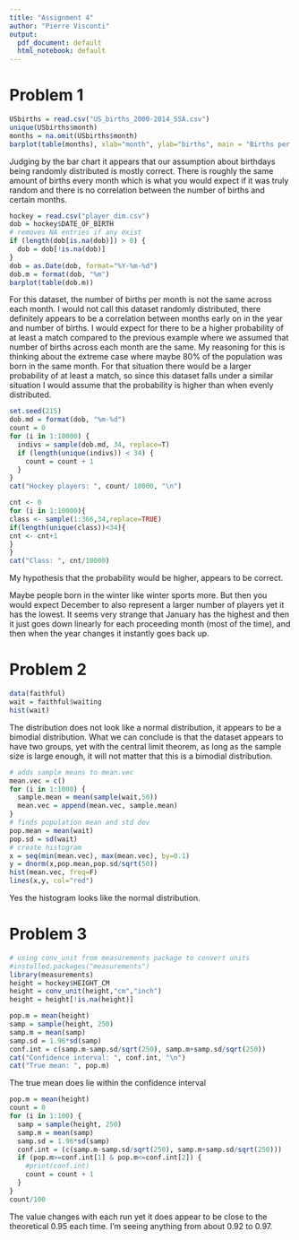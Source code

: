 ---
title: "Assignment 4"
author: "Pierre Visconti"
output:
  pdf_document: default
  html_notebook: default
---
# Problem 1
```{r}
USbirths = read.csv("US_births_2000-2014_SSA.csv")
unique(USbirths$month)
months = na.omit(USbirths$month)
barplot(table(months), xlab="month", ylab="births", main = "Births per month")

```

Judging by the bar chart it appears that our assumption about birthdays being randomly distributed is mostly correct. There is roughly the same amount of births every month which is what you would expect if it was truly random and there is no correlation between the number of births and certain months. 

```{r}
hockey = read.csv("player_dim.csv")
dob = hockey$DATE_OF_BIRTH
# removes NA entries if any exist
if (length(dob[is.na(dob)]) > 0) {
  dob = dob[!is.na(dob)]
}
dob = as.Date(dob, format="%Y-%m-%d")
dob.m = format(dob, "%m")
barplot(table(dob.m))
```
For this dataset, the number of births per month is not the same across each month. I would not call this dataset randomly distributed, there definitely appears to be a correlation between months early on in the year and number of births. I would expect for there to be a higher probability of at least a match compared to the previous example where we assumed that number of births across each month are the same. My reasoning for this is thinking about the extreme case where maybe 80% of the population was born in the same month. For that situation there would be a larger probability of at least a match, so since this dataset falls under a similar situation I would assume that the probability is higher than when evenly distributed. 

```{r}
set.seed(215)
dob.md = format(dob, "%m-%d")
count = 0
for (i in 1:10000) {
  indivs = sample(dob.md, 34, replace=T)
  if (length(unique(indivs)) < 34) {
    count = count + 1
  }
}
cat("Hockey players: ", count/ 10000, "\n")

cnt <- 0
for (i in 1:10000){
class <- sample(1:366,34,replace=TRUE)
if(length(unique(class))<34){
cnt <- cnt+1
}
}
cat("Class: ", cnt/10000)
```
My hypothesis that the probability would be higher, appears to be correct. 

Maybe people born in the winter like winter sports more. But then you would expect December to also represent a larger number of players yet it has the lowest. It seems very strange that January has the highest and then it just goes down linearly for each proceeding month (most of the time), and then when the year changes it instantly goes back up. 

# Problem 2
```{r}
data(faithful)
wait = faithful$waiting
hist(wait)
```
The distribution does not look like a normal distribution, it appears to be a bimodial distribution. What we can conclude is that the dataset appears to have two groups, yet with the central limit theorem, as long as the sample size is large enough, it will not matter that this is a bimodial distribution. 

```{r}
# adds sample means to mean.vec
mean.vec = c()
for (i in 1:1000) {
  sample.mean = mean(sample(wait,50))
  mean.vec = append(mean.vec, sample.mean)
}
# finds population mean and std dev
pop.mean = mean(wait)
pop.sd = sd(wait)
# create histogram
x = seq(min(mean.vec), max(mean.vec), by=0.1)
y = dnorm(x,pop.mean,pop.sd/sqrt(50))
hist(mean.vec, freq=F)
lines(x,y, col="red")

```
Yes the histogram looks like the normal distribution.

# Problem 3
```{r}
# using conv_unit from measurements package to convert units
#installed.packages("measurements")
library(measurements)
height = hockey$HEIGHT_CM
height = conv_unit(height,"cm","inch")
height = height[!is.na(height)]
```
```{r}
pop.m = mean(height)
samp = sample(height, 250)
samp.m = mean(samp)
samp.sd = 1.96*sd(samp)
conf.int = c(samp.m-samp.sd/sqrt(250), samp.m+samp.sd/sqrt(250))
cat("Confidence interval: ", conf.int, "\n")
cat("True mean: ", pop.m)

```
The true mean does lie within the confidence interval

```{r}
pop.m = mean(height)
count = 0
for (i in 1:100) {
  samp = sample(height, 250)
  samp.m = mean(samp)
  samp.sd = 1.96*sd(samp)
  conf.int = (c(samp.m-samp.sd/sqrt(250), samp.m+samp.sd/sqrt(250)))
  if (pop.m>=conf.int[1] & pop.m<=conf.int[2]) {
    #print(conf.int)
    count = count + 1
  }
}
count/100
```
The value changes with each run yet it does appear to be close to the theoretical 0.95 each time. I'm seeing anything from about 0.92 to 0.97. 

